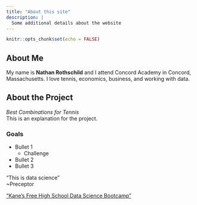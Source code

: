 ```yaml
---
title: "About this site"
description: |
  Some additional details about the website
---
```


```r
knitr::opts_chunk$set(echo = FALSE)
```

## About Me
My name is **Nathan Rothschild** and I attend Concord Academy in Concord, Massachusetts. I love tennis, economics, business, and working with data.

## About the Project
*Best Combinations for Tennis*  
This is an explanation for the project.

### Goals
* Bullet 1
  + Challenge
* Bullet 2 
* Bullet 3

"This is data science"  
~Preceptor

["Kane's Free High School Data Science Bootcamp"](https://bootcamp.davidkane.info)